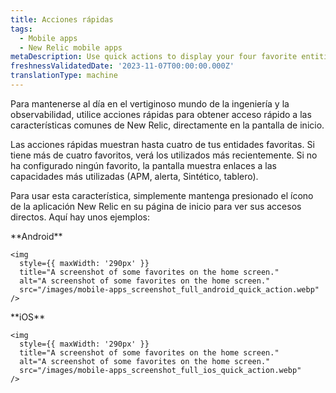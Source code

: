 ```yaml
---
title: Acciones rápidas
tags:
  - Mobile apps
  - New Relic mobile apps
metaDescription: Use quick actions to display your four favorite entities.
freshnessValidatedDate: '2023-11-07T00:00:00.000Z'
translationType: machine
---
```


Para mantenerse al día en el vertiginoso mundo de la ingeniería y la observabilidad, utilice acciones rápidas para obtener acceso rápido a las características comunes de New Relic, directamente en la pantalla de inicio.

Las acciones rápidas muestran hasta cuatro de tus entidades favoritas. Si tiene más de cuatro favoritos, verá los utilizados más recientemente. Si no ha configurado ningún favorito, la pantalla muestra enlaces a las capacidades más utilizadas (APM, alerta, Sintético, tablero).

Para usar esta característica, simplemente mantenga presionado el ícono de la aplicación New Relic en su página de inicio para ver sus accesos directos. Aquí hay unos ejemplos:

<SideBySide>
  <Side>
    <DNT>
      **Android**
    </DNT>

    <img
      style={{ maxWidth: '290px' }}
      title="A screenshot of some favorites on the home screen."
      alt="A screenshot of some favorites on the home screen."
      src="/images/mobile-apps_screenshot_full_android_quick_action.webp"
    />
  </Side>

  <Side>
    <DNT>
      **iOS**
    </DNT>

    <img
      style={{ maxWidth: '290px' }}
      title="A screenshot of some favorites on the home screen."
      alt="A screenshot of some favorites on the home screen."
      src="/images/mobile-apps_screenshot_full_ios_quick_action.webp"
    />
  </Side>
</SideBySide>
